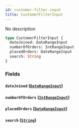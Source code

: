 ```yaml
---
id: customer-filter-input
title: CustomerFilterInput
---
```


No description

```graphql
type CustomerFilterInput {
  dateJoined: DateRangeInput
  numberOfOrders: IntRangeInput
  placedOrders: DateRangeInput
  search: String
}
```

### Fields

#### `dateJoined` ([`DateRangeInput`](/api-reference/inputs/date-range-input.mdx))

#### `numberOfOrders` ([`IntRangeInput`](/api-reference/inputs/int-range-input.mdx))

#### `placedOrders` ([`DateRangeInput`](/api-reference/inputs/date-range-input.mdx))

#### `search` ([`String`](/api-reference/scalars/string.mdx))
